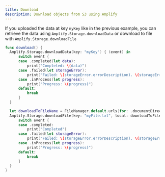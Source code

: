 ```yaml
---
title: Download
description: Download objects from S3 using Amplify
---
```


If you uploaded the data at key `myKey` like in the previous example, you can retrieve the data using `Amplify.Storage.downloadData` or download to file with `Amplify.Storage.downloadFile`

```swift
func download() {
  Amplify.Storage.downloadData(key: "myKey") { (event) in
      switch event {
      case .completed(let data):
          print("Completed: \(data)")
      case .failed(let storageError):
          print("Failed: \(storageError.errorDescription). \(storageError.recoverySuggestion)")
      case .inProcess(let progress):
          print("Progress: \(progress)")
      default:
          break
      }
  }

  let downloadToFileName = FileManager.default.urls(for: .documentDirectory, in: .userDomainMask)[0].appendingPathComponent("myFile.txt")
  Amplify.Storage.downloadFile(key: "myFile.txt", local: downloadToFileName) { (event) in
      switch event {
      case .completed:
          print("Completed")
      case .failed(let storageError):
          print("Failed: \(storageError.errorDescription). \(storageError.recoverySuggestion)")
      case .inProcess(let progress):
          print("Progress: \(progress)")
      default:
          break
      }
  }
}
```
